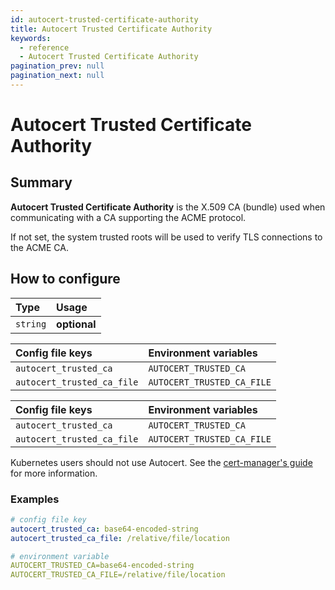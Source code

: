 ```yaml
---
id: autocert-trusted-certificate-authority
title: Autocert Trusted Certificate Authority
keywords:
  - reference
  - Autocert Trusted Certificate Authority
pagination_prev: null
pagination_next: null
---
```



# Autocert Trusted Certificate Authority

## Summary

**Autocert Trusted Certificate Authority** is the X.509 CA (bundle) used when communicating with a CA supporting the ACME protocol.

If not set, the system trusted roots will be used to verify TLS connections to the ACME CA.

## How to configure

| **Type** | **Usage**    |
| :------- | :----------- |
| `string` | **optional** |

<Tabs>
<TabItem value="Core" label="Core">

| **Config file keys**       | **Environment variables**  |
| :------------------------- | :------------------------- |
| `autocert_trusted_ca`      | `AUTOCERT_TRUSTED_CA`      |
| `autocert_trusted_ca_file` | `AUTOCERT_TRUSTED_CA_FILE` |

</TabItem>
<TabItem value="Enterprise" label="Enterprise">

| **Config file keys**       | **Environment variables**  |
| :------------------------- | :------------------------- |
| `autocert_trusted_ca`      | `AUTOCERT_TRUSTED_CA`      |
| `autocert_trusted_ca_file` | `AUTOCERT_TRUSTED_CA_FILE` |

</TabItem>
<TabItem value="Kubernetes" label="Kubernetes">

Kubernetes users should not use Autocert. See the [cert-manager's guide](https://cert-manager.io/docs/tutorials/acme/pomerium-ingress/) for more information.

</TabItem>
</Tabs>

### Examples

```yaml
# config file key
autocert_trusted_ca: base64-encoded-string
autocert_trusted_ca_file: /relative/file/location

# environment variable
AUTOCERT_TRUSTED_CA=base64-encoded-string
AUTOCERT_TRUSTED_CA_FILE=/relative/file/location
```
